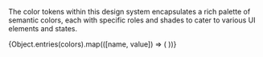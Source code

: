 
<Meta title="Utils/Colors" />
<Title>Colors</Title>

The color tokens within this design system encapsulates a rich palette of semantic colors, each with specific roles and shades to cater to various UI elements and states.

<ColorPalette>
  {Object.entries(colors).map(([name, value]) => (
    <ColorItem key={name} title={name} colors={value} />
  ))}
</ColorPalette>
